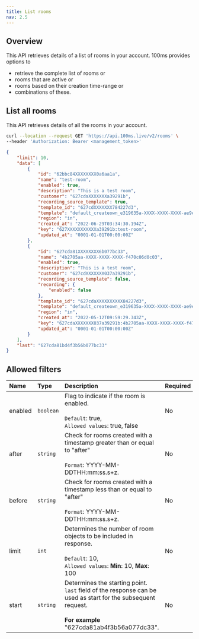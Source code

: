 ```yaml
---
title: List rooms
nav: 2.5
---
```


## Overview

This API retrieves details of a list of rooms in your account. 100ms provides options to

-   retrieve the complete list of rooms or
-   rooms that are active or
-   rooms based on their creation time-range or
-   combinations of these.

## List all rooms

This API retrieves details of all the rooms in your account.

<GetRequest title="https://api.100ms.live/v2/rooms" />

<Request id="req-0">

```bash
curl --location --request GET 'https://api.100ms.live/v2/rooms' \
--header 'Authorization: Bearer <management_token>'
```

</Request>

<ResponseBox id="res-0" status="200 OK">

```json
{
    "limit": 10,
    "data": [
        {
            "id": "62bbc84XXXXXXXX0a6aa1a",
            "name": "test-room",
            "enabled": true,
            "description": "This is a test room",
            "customer": "627cdaXXXXXXXa39291b",
            "recording_source_template": true,
            "template_id": "627cdXXXXXXX784227d3",
            "template": "default_createown_e319635a-XXXX-XXXX-XXXX-ae9e95891e31",
            "region": "in",
            "created_at": "2022-06-29T03:34:30.194Z",
            "key": "627XXXXXXXXXXXa39291b:test-room",
            "updated_at": "0001-01-01T00:00:00Z"
        },
        {
            "id": "627cda81XXXXXXXX6b077bc33",
            "name": "4b2705aa-XXXX-XXXX-XXXX-f470c06d0c03",
            "enabled": true,
            "description": "This is a test room",
            "customer": "627cdXXXXXXX037a39291b",
            "recording_source_template": false,
            "recording": {
                "enabled": false
            },
            "template_id": "627cdaXXXXXXXXXX84227d3",
            "template": "default_createown_e319635a-XXXX-XXXX-XXXX-ae9e95891e31",
            "region": "in",
            "created_at": "2022-05-12T09:59:29.343Z",
            "key": "627cdaXXXXXXX037a39291b:4b2705aa-XXXX-XXXX-XXXX-f470c06d0c03",
            "updated_at": "0001-01-01T00:00:00Z"
        }
    ],
    "last": "627cda81bd4f3b56b077bc33"
}
```

</ResponseBox>




## Allowed filters

| Name          | Type      | Description                                                                                                                                                      | Required |
| :------------ | :-------- | :--------------------------------------------------------------------------------------------------------------------------------------------------------------- | :------- |
| enabled <br/> | `boolean` | Flag to indicate if the room is enabled. <br/><br/>`Default`: true, <br/>`Allowed values`: true, false                                                           | No       |
| after <br/>   | `string`  | Check for rooms created with a timestamp greater than or equal to "after" <br/><br/>`Format`: YYYY-MM-DDTHH:mm:ss.s+z.                                           | No       |
| before <br/>  | `string`  | Check for rooms created with a timestamp less than or equal to "after" <br/><br/>`Format`: YYYY-MM-DDTHH:mm:ss.s+z.                                              | No       |
| limit <br/>   | `int`     | Determines the number of room objects to be included in response. <br/><br/>`Default`: 10, <br/>`Allowed values`: **Min**: 10, **Max**: 100                        | No       |
| start <br/>   | `string`  | Determines the starting point. <br/>`last` field of the response can be used as start for the subsequent request. <br/><br/>**For example** "627cda81ab4f3b56a077dc33". | No       |
